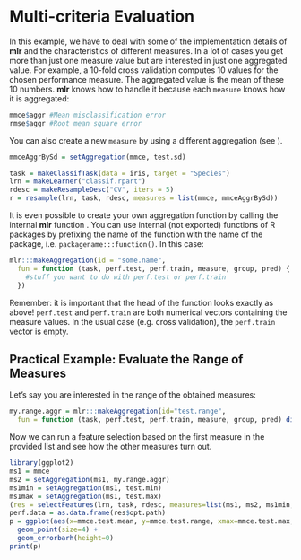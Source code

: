# Multi-criteria Evaluation

In this example, we have to deal with some of the implementation details of
**mlr** and the characteristics of different measures.
In a lot of cases you get more than just one measure value but are interested in
just one aggregated value.
For example, a 10-fold cross validation computes 10 values for the chosen
performance measure.
The aggregated value is the mean of these 10 numbers.
**mlr** knows how to handle it because each `measure` knows how it is aggregated:

```r
mmce$aggr #Mean misclassification error
rmse$aggr #Root mean square error
```

You can also create a new `measure` by using a different aggregation (see \man[aggregations]).

```r
mmceAggrBySd = setAggregation(mmce, test.sd)

task = makeClassifTask(data = iris, target = "Species")
lrn = makeLearner("classif.rpart")
rdesc = makeResampleDesc("CV", iters = 5)
r = resample(lrn, task, rdesc, measures = list(mmce, mmceAggrBySd))
```

It is even possible to create your own aggregation function by calling the
internal **mlr** function \man[makeAggregation].
You can use internal (not exported) functions of R packages by prefixing the
name of the function with the name of the package, i.e. `packagename:::function()`.
In this case:
```r
mlr:::makeAggregation(id = "some.name",
  fun = function (task, perf.test, perf.train, measure, group, pred) {
    #stuff you want to do with perf.test or perf.train
  })
```
Remember: it is important that the head of the function looks exactly as above!
`perf.test` and `perf.train` are both numerical vectors containing the measure values.
In the usual case (e.g. cross validation), the `perf.train` vector is empty.

## Practical Example: Evaluate the Range of Measures

Let's say you are interested in the range of the obtained measures:
```r
my.range.aggr = mlr:::makeAggregation(id="test.range",
  fun = function (task, perf.test, perf.train, measure, group, pred) diff(range(perf.test)))
```

Now we can run a feature selection based on the first measure in the provided
list and see how the other measures turn out.
```r
library(ggplot2)
ms1 = mmce
ms2 = setAggregation(ms1, my.range.aggr)
ms1min = setAggregation(ms1, test.min)
ms1max = setAggregation(ms1, test.max)
(res = selectFeatures(lrn, task, rdesc, measures=list(ms1, ms2, ms1min, ms1max),  control=makeFeatSelControlExhaustive(), show.info=FALSE))
perf.data = as.data.frame(res$opt.path)
p = ggplot(aes(x=mmce.test.mean, y=mmce.test.range, xmax=mmce.test.max, xmin=mmce.test.min, color=as.factor(Sepal.Width), pch=as.factor(Petal.Width)), data=perf.data) +
  geom_point(size=4) +
  geom_errorbarh(height=0)
print(p)
```
